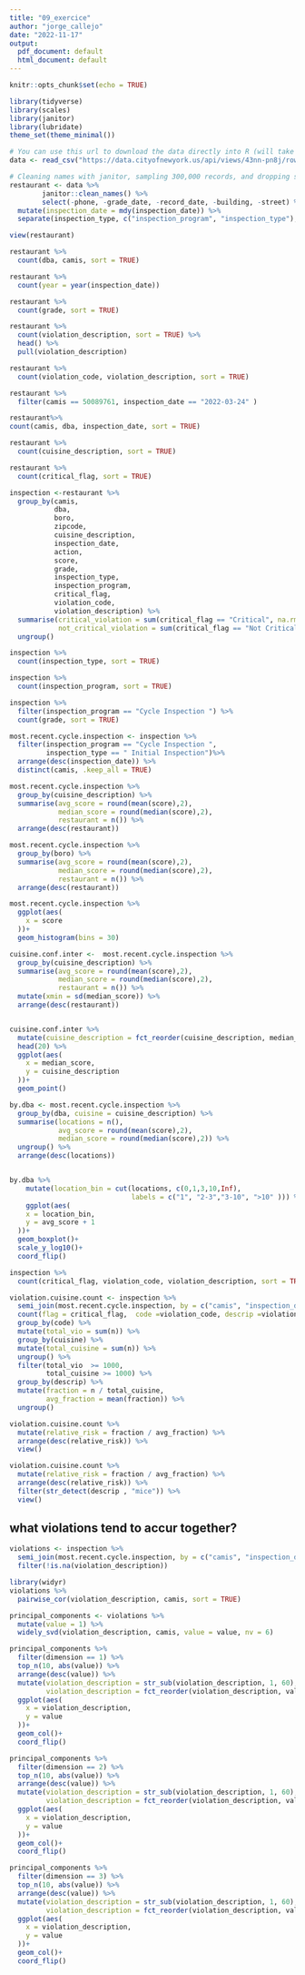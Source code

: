 ```yaml
---
title: "09_exercice"
author: "jorge_callejo"
date: "2022-11-17"
output:
  pdf_document: default
  html_document: default
---
```


```r
knitr::opts_chunk$set(echo = TRUE)
```


```r
library(tidyverse)
library(scales)
library(janitor)
library(lubridate)
theme_set(theme_minimal())
```

```r
# You can use this url to download the data directly into R (will take a few seconds)
data <- read_csv("https://data.cityofnewyork.us/api/views/43nn-pn8j/rows.csv")

# Cleaning names with janitor, sampling 300,000 records, and dropping some variables
restaurant <- data %>% 
        janitor::clean_names() %>%
        select(-phone, -grade_date, -record_date, -building, -street) %>% 
  mutate(inspection_date = mdy(inspection_date)) %>% 
  separate(inspection_type, c("inspection_program", "inspection_type"), sep = " / ")

view(restaurant)

```

```r
restaurant %>% 
  count(dba, camis, sort = TRUE)
```

```r
restaurant %>% 
  count(year = year(inspection_date))
```

```r
restaurant %>% 
  count(grade, sort = TRUE)
```
```r
restaurant %>% 
  count(violation_description, sort = TRUE) %>% 
  head() %>% 
  pull(violation_description)
```

```r
restaurant %>% 
  count(violation_code, violation_description, sort = TRUE)
```

```r
restaurant %>%
  filter(camis == 50089761, inspection_date == "2022-03-24" ) 

restaurant%>% 
count(camis, dba, inspection_date, sort = TRUE) 
```

	
```r
restaurant %>% 
  count(cuisine_description, sort = TRUE)
```

```r
restaurant %>% 
  count(critical_flag, sort = TRUE)

```

```r
inspection <-restaurant %>% 
  group_by(camis,
           dba, 
           boro, 
           zipcode,
           cuisine_description,
           inspection_date,
           action,
           score,
           grade,
           inspection_type, 
           inspection_program,
           critical_flag,
           violation_code,
           violation_description) %>% 
  summarise(critical_violation = sum(critical_flag == "Critical", na.rm = TRUE),
            not_critical_violation = sum(critical_flag == "Not Critical", na.rm = TRUE)) %>% 
  ungroup()


```

```r
inspection %>% 
  count(inspection_type, sort = TRUE)
```
```r
inspection %>% 
  count(inspection_program, sort = TRUE)
```

```r
inspection %>% 
  filter(inspection_program == "Cycle Inspection ") %>% 
  count(grade, sort = TRUE) 
```


```r
most.recent.cycle.inspection <- inspection %>% 
  filter(inspection_program == "Cycle Inspection ",
         inspection_type == " Initial Inspection")%>% 
  arrange(desc(inspection_date)) %>% 
  distinct(camis, .keep_all = TRUE)

```

```r
most.recent.cycle.inspection %>% 
  group_by(cuisine_description) %>% 
  summarise(avg_score = round(mean(score),2),
            median_score = round(median(score),2),
            restaurant = n()) %>% 
  arrange(desc(restaurant))
```

```r
most.recent.cycle.inspection %>% 
  group_by(boro) %>% 
  summarise(avg_score = round(mean(score),2),
            median_score = round(median(score),2),
            restaurant = n()) %>% 
  arrange(desc(restaurant))
```

```r
most.recent.cycle.inspection %>% 
  ggplot(aes(
    x = score
  ))+
  geom_histogram(bins = 30)
```

```r
cuisine.conf.inter <-  most.recent.cycle.inspection %>% 
  group_by(cuisine_description) %>% 
  summarise(avg_score = round(mean(score),2),
            median_score = round(median(score),2),
            restaurant = n()) %>%
  mutate(xmin = sd(median_score)) %>% 
  arrange(desc(restaurant)) 


cuisine.conf.inter %>% 
  mutate(cuisine_description = fct_reorder(cuisine_description, median_score)) %>% 
  head(20) %>% 
  ggplot(aes(
    x = median_score,
    y = cuisine_description
  ))+
  geom_point()
```

```r
by.dba <- most.recent.cycle.inspection %>% 
  group_by(dba, cuisine = cuisine_description) %>% 
  summarise(locations = n(),
            avg_score = round(mean(score),2),
            median_score = round(median(score),2)) %>%
  ungroup() %>% 
  arrange(desc(locations)) 


by.dba %>% 
    mutate(location_bin = cut(locations, c(0,1,3,10,Inf),
                              labels = c("1", "2-3","3-10", ">10" ))) %>% 
    ggplot(aes(
    x = location_bin,
    y = avg_score + 1
  ))+
  geom_boxplot()+
  scale_y_log10()+
  coord_flip()
```

```r
inspection %>% 
  count(critical_flag, violation_code, violation_description, sort = TRUE)
```

```r
violation.cuisine.count <- inspection %>% 
  semi_join(most.recent.cycle.inspection, by = c("camis", "inspection_date")) %>% 
  count(flag = critical_flag,  code =violation_code, descrip =violation_description, cuisine = cuisine_description) %>% 
  group_by(code) %>% 
  mutate(total_vio = sum(n)) %>% 
  group_by(cuisine) %>% 
  mutate(total_cuisine = sum(n)) %>% 
  ungroup() %>% 
  filter(total_vio  >= 1000,
         total_cuisine >= 1000) %>%
  group_by(descrip) %>% 
  mutate(fraction = n / total_cuisine,
         avg_fraction = mean(fraction)) %>% 
  ungroup()
```


```r
violation.cuisine.count %>% 
  mutate(relative_risk = fraction / avg_fraction) %>% 
  arrange(desc(relative_risk)) %>% 
  view()
```

```r
violation.cuisine.count %>% 
  mutate(relative_risk = fraction / avg_fraction) %>% 
  arrange(desc(relative_risk)) %>% 
  filter(str_detect(descrip , "mice")) %>% 
  view()

```


## what violations tend to accur together?

```r
violations <- inspection %>% 
  semi_join(most.recent.cycle.inspection, by = c("camis", "inspection_date")) %>% 
  filter(!is.na(violation_description))
```

```r
library(widyr)
violations %>%
  pairwise_cor(violation_description, camis, sort = TRUE) 
```

```r
principal_components <- violations %>% 
  mutate(value = 1) %>% 
  widely_svd(violation_description, camis, value = value, nv = 6) 
```

```r
principal_components %>% 
  filter(dimension == 1) %>% 
  top_n(10, abs(value)) %>% 
  arrange(desc(value)) %>% 
  mutate(violation_description = str_sub(violation_description, 1, 60),
         violation_description = fct_reorder(violation_description, value)) %>% 
  ggplot(aes(
    x = violation_description,
    y = value
  ))+
  geom_col()+
  coord_flip()
```
```r
principal_components %>% 
  filter(dimension == 2) %>% 
  top_n(10, abs(value)) %>% 
  arrange(desc(value)) %>% 
  mutate(violation_description = str_sub(violation_description, 1, 60),
         violation_description = fct_reorder(violation_description, value)) %>% 
  ggplot(aes(
    x = violation_description,
    y = value
  ))+
  geom_col()+
  coord_flip()
```

```r
principal_components %>% 
  filter(dimension == 3) %>% 
  top_n(10, abs(value)) %>% 
  arrange(desc(value)) %>% 
  mutate(violation_description = str_sub(violation_description, 1, 60),
         violation_description = fct_reorder(violation_description, value)) %>% 
  ggplot(aes(
    x = violation_description,
    y = value
  ))+
  geom_col()+
  coord_flip()
```